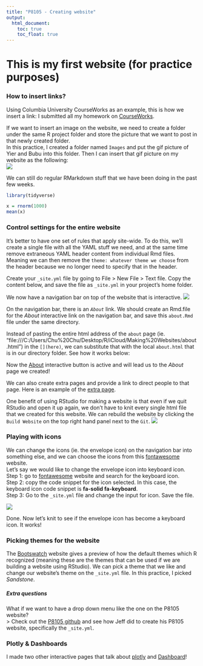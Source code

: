 ```yaml
---
title: "P8105 - Creating website"
output: 
  html_document:
    toc: true
    toc_float: true
---
```


# This is my first website (for practice purposes)

### How to insert links?

Using Columbia University CourseWorks as an example, this is how we insert a link: 
I submitted all my homework on [CourseWorks](https://courseworks2.columbia.edu/).

If we want to insert an image on the website, we need to create a folder under the same R project folder and store the picture that we want to post in that newly created folder.                            
In this practice, I created a folder named `Images` and put the gif picture of Yier and Bubu into this folder. Then I can insert that gif picture on my website as the following:                             
![](Images/YierBubu_koujio.gif)

We can still do regular RMarkdown stuff that we have been doing in the past few weeks.
```r
library(tidyverse)

x = rnorm(1000)
mean(x)
```


### Control settings for the entire website

It’s better to have one set of rules that apply site-wide. To do this, we’ll create a single file with all the YAML stuff we need, and at the same time remove extraneous YAML header content from individual
Rmd files. Meaning we can then remove the `theme: whatever theme we choose` from the header because we no longer need to specify that in the header.

Create your `_site.yml` file by going to File > New File > Text file. Copy the content below, and save the file as `_site.yml` in your project’s home folder.

We now have a navigation bar on top of the website that is interactive.
![](Images/Interactive navigation bar.jpg)

On the navigation bar, there is an *`About`* link. We should create an Rmd.file for the *About* interactive link on the navigation bar, and save this `about.Rmd` file under the same directory.

Instead of pasting the entire html address of the `about` page (ie. "file:///C:/Users/Chu%20Chu/Desktop/R/iCloud/Making%20Websites/about.html") in the `[](here)`, we can substitute that with the
local `about.html` that is in our directory folder. See how it works below:

Now the [About](about.html) interactive button is active and will lead us to the *About* page we created!

We can also create extra pages and provide a link to direct people to that page. Here is an example of the [extra page](Extra_page.html).

One benefit of using RStudio for making a website is that even if we quit RStudio and open it up again, we don't have to knit every single html file that we created for this website. We can rebuild the website by clicking the `Build Website` on the top right hand panel next to the `Git`. 
![](Images/Rebuild website.jpg)

### Playing with icons

We can change the icons (ie. the envelope icon) on the navigation bar into something else, and we can choose the icons from this [fontawesome](https://fontawesome.com/icons) website.                        
Let's say we would like to change the envelope icon into keyboard icon.                                                                                                                               
Step 1: go to [fontawesome](https://fontawesome.com/icons) website and search for the keyboard icon.                                                                                                        
Step 2: copy the code snippet for the icon selected. In this case, the keyboard icon code snippet is **fa-solid fa-keyboard**.                                                                               
Step 3: Go to the `_site.yml` file and change the input for icon. Save the file.

![](Images/change icon.jpg)

Done. Now let's knit to see if the envelope icon has become a keyboard icon. It works!


### Picking themes for the website

The [Bootswatch](https://bootswatch.com/3/) website gives a preview of how the default themes which R recognized (meaning these are the themes that can be used if we are building a website using RStudio).
We can pick a theme that we like and change our website's theme on the `_site.yml` file. In this practice, I picked *Sandstone*.


##### Extra questions

What if we want to have a drop down menu like the one on the P8105 website?                                                                                                                           
> Check out the [P8105 github](https://github.com/P8105/p8105.github.io) and see how Jeff did to create his P8105 website, specifically the `_site.yml`. 


### Plotly & Dashboards

I made two other interactive pages that talk about [plotly]() and [Dashboard]()!


